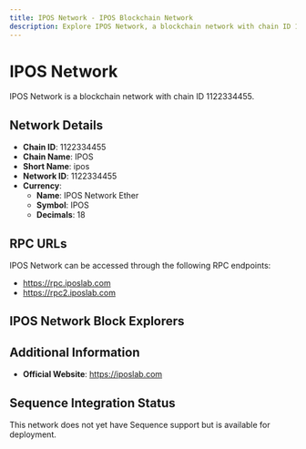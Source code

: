 ```yaml
--- 
title: IPOS Network - IPOS Blockchain Network
description: Explore IPOS Network, a blockchain network with chain ID 1122334455. Learn about its native currency, IPOS Network Ether, and how to interact with the network.
---
```


# IPOS Network

IPOS Network is a blockchain network with chain ID 1122334455.

## Network Details

- **Chain ID**: 1122334455
- **Chain Name**: IPOS
- **Short Name**: ipos
- **Network ID**: 1122334455
- **Currency**: 
  - **Name**: IPOS Network Ether
  - **Symbol**: IPOS
  - **Decimals**: 18

## RPC URLs

IPOS Network can be accessed through the following RPC endpoints:

- https://rpc.iposlab.com
- https://rpc2.iposlab.com

## IPOS Network Block Explorers



## Additional Information

- **Official Website**: https://iposlab.com

## Sequence Integration Status

This network does not yet have Sequence support but is available for deployment.
